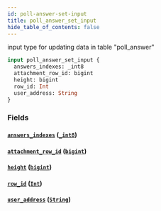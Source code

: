 ```yaml
---
id: poll-answer-set-input
title: poll_answer_set_input
hide_table_of_contents: false
---
```


input type for updating data in table "poll_answer"

```graphql
input poll_answer_set_input {
  answers_indexes: _int8
  attachment_row_id: bigint
  height: bigint
  row_id: Int
  user_address: String
}
```

### Fields

#### [`answers_indexes`](#) ([`_int8`](../scalars/int-8))

#### [`attachment_row_id`](#) ([`bigint`](../scalars/bigint))

#### [`height`](#) ([`bigint`](../scalars/bigint))

#### [`row_id`](#) ([`Int`](../scalars/int))

#### [`user_address`](#) ([`String`](../scalars/string))
